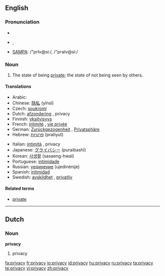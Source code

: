 ==English==

===Pronunciation===
* {{enPR|prĭ'və-sē, prī'və-sē}}
* {{IPA|/ˈprɪvəsiː/}}, {{IPAchar|/ˈpraɪvəsiː/}}
* [[w:SAMPA|SAMPA]]: /"prIv@si:/, /"praIv@si:/

===Noun===
{{wikipedia}}
{{en-noun|-}}

# The state of being [[private]]; the state of not being seen by others.

====Translations====
{{trans-top|state of being private}}
* Arabic: {{Arab|[[سرية]]}} {{IPAchar|(seríyya)}} {{f}}
* Chinese: [[隐私]] (yǐnsī)
* Czech: [[soukromí]] {{n}}
* Dutch: [[afzondering]] {{f}}, privacy {{f}}
* Finnish: [[yksityisyys]]
* French: [[intimité]] {{f}}, [[vie privée]] {{f}}
* German: [[Zurückgezogenheit]] {{f}}, [[Privatsphäre]] {{f}}
* Hebrew: [[פרטיות]] (pratiyut) {{f}}
{{trans-mid}}
* Italian: [[intimità]] {{f}}, privacy {{f}}
* Japanese: [[グライバシー]] (puraibashī)
* Korean: [[사생활]] (sasaeng-hwal)
* Portuguese: [[intimidade]] {{f}}
* Russian: [[уединение]] (ujedinénije) {{n}}
* Spanish: [[intimidad]] {{f}}
* Swedish: [[avskildhet]] {{c}}, [[privatliv]]
{{trans-bottom}}

====Related terms====
* [[private]]

----

==Dutch==

===Noun===
'''privacy''' {{f}}

# privacy

[[fa:privacy]]
[[fr:privacy]]
[[io:privacy]]
[[id:privacy]]
[[hu:privacy]]
[[ru:privacy]]
[[ta:privacy]]
[[te:privacy]]
[[vi:privacy]]
[[zh:privacy]]